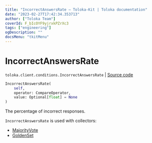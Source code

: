 ```yaml
---
title: "IncorrectAnswersRate — Toloka-Kit | Toloka documentation"
date: "2023-02-27T17:42:34.353713"
author: ["Toloka Team"]
coverId: F_bIcOYF9yjrxkPZrXc3
tags: ["engineering"]
ogDescription: ""
docsMenu: "tkitMenu"
---
```


# IncorrectAnswersRate
`toloka.client.conditions.IncorrectAnswersRate` | [Source code](https://github.com/Toloka/toloka-kit/blob/v1.1.4/src/client/conditions.py#L227)

```python
IncorrectAnswersRate(
    self,
    operator: CompareOperator,
    value: Optional[float] = None
)
```

The percentage of incorrect responses.

`IncorrectAnswersRate` is used with collectors:
- [MajorityVote](/docs/toloka-kit/reference/toloka.client.collectors.MajorityVote)
- [GoldenSet](/docs/toloka-kit/reference/toloka.client.collectors.GoldenSet)